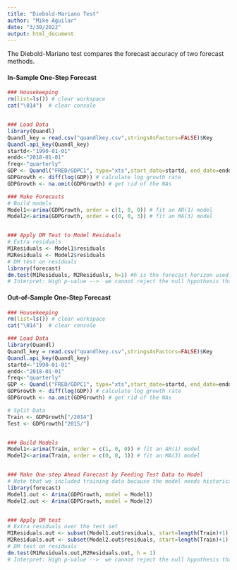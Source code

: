 ```yaml
---
title: "Diebold-Mariano Test"
author: "Mike Aguilar"
date: "3/30/2022"
output: html_document
---
```


The Diebold-Mariano test compares the forecast accuracy of two forecast methods.

#### In-Sample One-Step Forecast
```r
### Housekeeping
rm(list=ls()) # clear workspace
cat("\014")  # clear console


### Load Data
library(Quandl)
Quandl_key = read.csv("quandlkey.csv",stringsAsFactors=FALSE)$Key
Quandl.api_key(Quandl_key)
startd<-"1990-01-01"
endd<-"2018-01-01"
freq<-"quarterly"
GDP <- Quandl("FRED/GDPC1", type="xts",start_date=startd, end_date=endd)
GDPGrowth <- diff(log(GDP)) # calculate log growth rate
GDPGrowth <- na.omit(GDPGrowth) # get rid of the NAs

### Make Forecasts
# Build models
Model1<-arima(GDPGrowth, order = c(1, 0, 0)) # fit an AR(1) model 
Model2<-arima(GDPGrowth, order = c(0, 0, 3)) # fit an MA(3) model 


### Apply DM Test to Model Residuals
# Extra residuals
M1Residuals <- Model1$residuals
M2Residuals <- Model2$residuals
# DM test on residuals
library(forecast)
dm.test(M1Residuals, M2Residuals, h=1) #h is the forecast horizon used in calculating residuals
# Interpret: High p-value -->  we cannot reject the null hypothesis that Model1 and Model2 have the same levels of accuracy over the training set
```


#### Out-of-Sample One-Step Forecast
```r
### Housekeeping
rm(list=ls()) # clear workspace
cat("\014")  # clear console

### Load Data
library(Quandl)
Quandl_key = read.csv("quandlkey.csv",stringsAsFactors=FALSE)$Key
Quandl.api_key(Quandl_key)
startd<-"1990-01-01"
endd<-"2018-01-01"
freq<-"quarterly"
GDP <- Quandl("FRED/GDPC1", type="xts",start_date=startd, end_date=endd)
GDPGrowth <- diff(log(GDP)) # calculate log growth rate
GDPGrowth <- na.omit(GDPGrowth) # get rid of the NAs

# Split Data
Train <- GDPGrowth["/2014"] 
Test <- GDPGrowth["2015/"]


### Build Models
Model1<-arima(Train, order = c(1, 0, 0)) # fit an AR(1) model 
Model2<-arima(Train, order = c(0, 0, 3)) # fit an MA(3) model 


### Make One-step Ahead Forecast by Feeding Test Data to Model
# Note that we included training data because the model needs historical data (Train) to make the first few predictions
library(forecast)
Model1.out <- Arima(GDPGrowth, model = Model1) 
Model2.out <- Arima(GDPGrowth, model = Model2)


### Apply DM test
# Extra residuals over the test set
M1Residuals.out <- subset(Model1.out$residuals, start=length(Train)+1) 
M2Residuals.out <- subset(Model2.out$residuals, start=length(Train)+1)
# DM test on residuals
dm.test(M1Residuals.out,M2Residuals.out, h = 1) 
# Interpret: High p-value -->  we cannot reject the null hypothesis that Model1 and Model2 have the same levels of forecast accuracy over the test set
```

